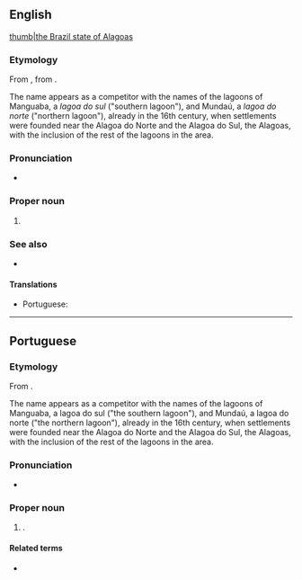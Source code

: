 {{also|Alagoa}}
==English==
[[file:Brazil State Alagoas.svg|thumb|the Brazil state of Alagoas]]

===Etymology===
From {{bor|en|pt|Alagoas}}, from {{m|pt|alagoas||lakes}}.

The name appears as a competitor with the names of the lagoons of Manguaba, a ''lagoa do sul'' ("southern lagoon"), and Mundaú, a ''lagoa do norte'' ("northern lagoon"), already in the 16th century, when settlements were founded near the Alagoa do Norte and the Alagoa do Sul, the Alagoas, with the inclusion of the rest of the lagoons in the area.

===Pronunciation===
* {{IPA|en|/ˌæləˈɡəʊəs/|/ˌɑːləˈɡəʊəs/|/ˌɑːlɑːˈɡəʊɑːs/}}

===Proper noun===
{{en-proper noun}}

# {{place|en|state|r/Northeast Region|c/Brazil|capital=Maceió}}

===See also===
* {{projectlink|pedia}}

====Translations====
{{trans-top|state in north-eastern Brazil}}
* Portuguese: {{t+|pt|Alagoas}}
{{trans-mid}}
{{trans-bottom}}

----

==Portuguese==
===Etymology===
From {{m|pt|alagoas||lakes}}.

The name appears as a competitor with the names of the lagoons of Manguaba, a lagoa do sul ("the southern lagoon"), and Mundaú, a lagoa do norte ("the northern lagoon"), already in the 16th century, when settlements were founded near the Alagoa do Norte and the Alagoa do Sul, the Alagoas, with the inclusion of the rest of the lagoons in the area.

===Pronunciation===
* {{a|Brazil}} {{IPA|pt|/ˌa.la.ˈɡo.ɐs/}}

===Proper noun===
{{pt-proper noun|m|g2=f-p}}

# {{place|pt|state|macroregion/pt:Northeast Region|c/pt:Brazil|capital=pt:Maceió}}.
#: {{syn|pt|AL}} {{gloss|abbreviation}}

====Related terms====
* {{l|pt|alagoano}} {{gloss|[[demonym]]}}
